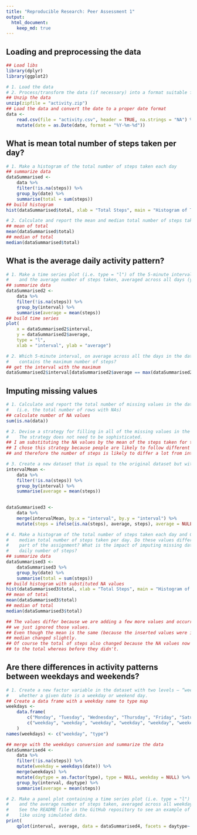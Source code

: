```yaml
---
title: "Reproducible Research: Peer Assessment 1"
output: 
  html_document:
    keep_md: true
---
```



## Loading and preprocessing the data
```r

## Load libs
library(dplyr)
library(ggplot2)

# 1. Load the data
# 2. Process/transform the data (if necessary) into a format suitable for your analysis
## Unzip the data
unzip(zipfile = "activity.zip")
## Load the data and convert the date to a proper date format
data <- 
    read.csv(file = "activity.csv", header = TRUE, na.strings = "NA") %>%
    mutate(date = as.Date(date, format = "%Y-%m-%d"))
```


## What is mean total number of steps taken per day?
```r

# 1. Make a histogram of the total number of steps taken each day
## summarize data
dataSummarised <-    
    data %>%
    filter(!is.na(steps)) %>%
    group_by(date) %>%
    summarise(total = sum(steps))
## build histogram
hist(dataSummarised$total, xlab = "Total Steps", main = "Histogram of Total Steps/day")

# 2. Calculate and report the mean and median total number of steps taken per day
## mean of total
mean(dataSummarised$total)
## median of total
median(dataSummarised$total)

```

## What is the average daily activity pattern?
```r

# 1. Make a time series plot (i.e. type = "l") of the 5-minute interval (x-axis) 
#    and the average number of steps taken, averaged across all days (y-axis)
## summarize data
dataSummarised2 <-
    data %>%
    filter(!is.na(steps)) %>%
    group_by(interval) %>%
    summarise(average = mean(steps))
## build time series
plot(
    x = dataSummarised2$interval, 
    y = dataSummarised2$average, 
    type = "l", 
    xlab = "interval", ylab = "average")

# 2. Which 5-minute interval, on average across all the days in the dataset, 
#    contains the maximum number of steps?
## get the interval with the maximum
dataSummarised2$interval[dataSummarised2$average == max(dataSummarised2$average)]

```

## Imputing missing values
```r

# 1. Calculate and report the total number of missing values in the dataset 
#   (i.e. the total number of rows with NAs)
## calculate number of NA values
sum(is.na(data))

# 2. Devise a strategy for filling in all of the missing values in the dataset. 
#    The strategy does not need to be sophisticated. 
## I am substituting the NA values by the mean of the steps taken for that particular interval. 
## I chose this strategy because people are likely to follow different patterns for different intervals 
## and therefore the number of steps is likely to differ a lot from interval to interval.

# 3. Create a new dataset that is equal to the original dataset but with the missing data filled in.
intervalMean <- 
    data %>%  
    filter(!is.na(steps)) %>%
    group_by(interval) %>%
    summarise(average = mean(steps))
    

dataSummarised3 <- 
    data %>%
    merge(intervalMean, by.x = "interval", by.y = "interval") %>%
    mutate(steps = ifelse(is.na(steps), average, steps), average = NULL)

# 4. Make a histogram of the total number of steps taken each day and Calculate and report the mean and 
#    median total number of steps taken per day. Do these values differ from the estimates from the first 
#    part of the assignment? What is the impact of imputing missing data on the estimates of the total 
#    daily number of steps?
## summarize data
dataSummarised3 <-    
    dataSummarised3 %>%
    group_by(date) %>%
    summarise(total = sum(steps))
## build histogram with substituted NA values
hist(dataSummarised3$total, xlab = "Total Steps", main = "Histogram of Total Steps/day")
## mean of total
mean(dataSummarised3$total)
## median of total
median(dataSummarised3$total)

## The values differ because we are adding a few more values and occurrences the mean whereas before
## we just ignored those values.
## Even though the mean is the same (because the inserted values were in themselves a mean) but the 
## median changed slightly.
## Of course the total of steps also changed because the NA values now have a number that contributes 
## to the total whereas before they didn't.

```

## Are there differences in activity patterns between weekdays and weekends?
```r
# 1. Create a new factor variable in the dataset with two levels – “weekday” and “weekend” indicating 
#    whether a given date is a weekday or weekend day.
## Create a data frame with a weekday name to type map
weekdays <- 
    data.frame(
        c("Monday", "Tuesday", "Wednesday", "Thursday", "Friday", "Saturday", "Sunday"),
        c("weekday", "weekday", "weekday", "weekday", "weekday", "weekend", "weekend")    
    )
names(weekdays) <- c("weekday", "type")

## merge with the weekdays conversion and summarize the data
dataSummarised4 <-
    data %>%
    filter(!is.na(steps)) %>%
    mutate(weekday = weekdays(date)) %>%
    merge(weekdays) %>%
    mutate(daytype = as.factor(type), type = NULL, weekday = NULL) %>%
    group_by(interval, daytype) %>%
    summarise(average = mean(steps))

# 2. Make a panel plot containing a time series plot (i.e. type = "l") of the 5-minute interval (x-axis) 
#    and the average number of steps taken, averaged across all weekday days or weekend days (y-axis). 
#    See the README file in the GitHub repository to see an example of what this plot should look 
#    like using simulated data.
print(
    qplot(interval, average, data = dataSummarised4, facets = daytype~., geom = "line"))

```